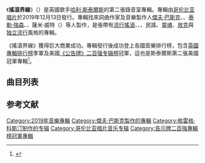 {{NoteTA
|G1=Show
|G2=Music
|1=zh-cn:哈里·斯泰尔斯; zh-tw:哈利·斯泰爾斯; zh-hk:哈利·史泰敖; zh-hant:哈利·斯泰爾斯;
|2=zh-cn:哈里; zh-tw:哈利; zh-hk:哈利; zh-hant:哈利;
|3=zh-cn:斯泰尔斯; zh-tw:斯泰爾斯; zh-hk:史泰敖; zh-hant:斯泰爾斯;
|4=zh-cn:约翰逊; zh-hans:约翰逊; zh-tw:強森; zh-hk:約翰遜; zh-hant:約翰遜;
}}
{{Infobox album
| name         = 搖滾界線
| original_name = ''{{lang|en|Fine Line}}''
| type         = studio
| artist       = [[哈利·斯泰爾斯|哈利·斯泰爾斯]]
| cover        = Fine Line by Harry Styles.png
| caption      = 
| alt          = 
| released     = {{start date|2019|12|13}}
| studio       = 
| genre        = <!-- All of these genres are sourced. Do not add genres without sources. -->
* [[流行搖滾|流行搖滾]]
* {{le|前衛流行|Progressive pop}}
* {{le|迷幻流行|psychedelic pop}}
* [[民間音樂|民謠]]
* [[靈魂樂|靈魂]]
* [[放克|放克]]
* [[独立流行|独立流行]]
| length       = {{duration|m=46|s=37}}
| label        = {{hlist|厄斯金|[[哥伦比亚唱片|哥伦比亚]]}}
| producer     = 
* [[傑夫·巴斯克|傑夫·巴斯克]]
* {{le|凯德·哈普尔|Kid Harpoon}}
* [[泰勒·強森|泰勒·強森]]
* {{le|葛瑞格·克斯汀|Greg Kurstin}}
* Sammy Witte
| prev_title   = [[哈利時代|哈利時代]]
| prev_year    = 2017
| next_title   = 
| next_year    = 
| misc         = {{Singles
 | name        = 搖滾界線
 | type        = studio
 | single1     = [[聚光之下|聚光之下]]
 | single1date = {{start date|2019|10|11}}
 | single2     = [[迷戀妳|迷戀妳]]
 | single2date = {{start date|2019|12|6}}
 | single3     = [[迷失自我|迷失自我]]
 | single3date = {{start date|2020|3|7}}
 | single4     = [[甜蜜滋味|甜蜜滋味]]
 | single4date = {{start date|2020|5|15}}
 | single5     = [[金黃耀眼|金黃耀眼]]
 | single5date = {{start date|2020|10|23}}
 | single6     = [[以善待人|以善待人]]
 | single6date = {{start date|2021|1|9}}
 | single7     = 微妙界線
 | single7date = {{start date|2021|11|19}}
}}
}}

《'''搖滾界線'''》（{{lang-en|''Fine Line''}}）是英國歌手[[哈利·斯泰爾斯|哈利·斯泰爾斯]]的第二張錄音室專輯。專輯由[[哥伦比亚唱片|哥伦比亚唱片]]於2019年12月13日發行。專輯找來詞曲作家及音樂製作人[[傑夫·巴斯克|傑夫·巴斯克]]、{{le|凯德·哈普尔|Kid Harpoon}}、[[泰勒·強森|泰勒·強森]]、{{le|葛瑞格·克斯汀|Greg Kurstin}}、薩米·威特（{{lang|en|Sammy Witte}}）等人製作，是張帶有[[流行搖滾|流行搖滾]]、{{le|前衛流行|Progressive pop}}、{{le|迷幻流行|psychedelic pop}}、民謠、[[靈魂樂|靈魂]]、[[放克|放克]]與[[独立流行|独立流行]]風格的專輯。

《搖滾界線》獲得巨大商業成功。專輯發行後成功登上各國音樂排行榜，包含[[英國專輯排行榜|英國專輯排行榜]]季軍及美國[[公告牌二百强专辑榜|《公告牌》二百强专辑榜]]冠軍，這也是斯泰爾斯第二張美國冠軍專輯<ref name="Billboard 200">{{cite news |last=Caulfield |first=Keith |title=Harry Styles' 'Fine Line' Album Earns Huge No. 1 Debut on Billboard 200 Chart |url=https://www.billboard.com/articles/business/chart-beat/8546971/harry-styles-fine-line-album-no-1-billboard-200-chart |accessdate=2020-01-19 |work=Billboard |date=2019-12-22 |archiveurl=https://web.archive.org/web/20200119022457/https://www.billboard.com/articles/business/chart-beat/8546971/harry-styles-fine-line-album-no-1-billboard-200-chart |archivedate=2020-01-19 |language=en |deadurl=no}}</ref>。

==曲目列表==
{{Track listing
| headline = 《搖滾界線》<ref>{{Cite web|title=博客來 - 1世代萬人迷 哈利 / 搖滾界線 |url=https://www.books.com.tw/products/0020215445 |website=博客來 |accessdate=2020-11-28 |archiveurl=https://web.archive.org/web/20201128021857/https://www.books.com.tw/products/0020215445 |archivedate=2020-11-28 |language=zh |deadurl=no}}</ref>
| total_length = 46:37

| title1 = [[金黃耀眼|金黃耀眼]]<br/>{{small|Golden}}
| length1 = 3:28

| title2 = [[甜蜜滋味|甜蜜滋味]]<br />{{small|Watermelon Sugar}}
| length2 = 2:53

| title3 = [[迷戀妳|迷戀妳]]<br />{{small|Adore You}}
| length3 = 3:27

| title4 = [[聚光之下|聚光之下]]<br />{{small|Lights Up}}
| length4 = 2:52

| title5 = 雪莉<br />{{small|Cherry}}
| length5 = 4:19

| title6 = [[迷失自我|迷失自我]]<br />{{small|Falling}}
| length6 = 4:00

| title7 = 太寂寞<br />{{small|To Be So Lonely}}
| length7 = 3:12

| title8 = 再愛一次<br />{{small|She}}
| length8 = 6:02

| title9 = 六號向日葵<br />{{small|Sunflower, Vol. 6}}
| length9 = 3:41

| title10 = 峽谷月亮<br />{{small|Canyon Moon}}
| length10 = 3:09

| title11 = [[以善待人|以善待人]]<br />{{small|Treat People with Kindness}}
| length11 = 3:17

| title12 = 微妙界線<br />{{small|Fine Line}}
| length12 = 6:17
}}

== 参考文献 ==
{{reflist}}

{{Harry Styles}}
[[Category:2019年音樂專輯|Category:2019年音樂專輯]]
[[Category:傑夫·巴斯克製作的專輯|Category:傑夫·巴斯克製作的專輯]]
[[Category:格雷格·科斯汀制作的专辑|Category:格雷格·科斯汀制作的专辑]]
[[Category:哥伦比亚唱片音乐专辑|Category:哥伦比亚唱片音乐专辑]]
[[Category:告示牌二百強專輯榜冠軍專輯|Category:告示牌二百強專輯榜冠軍專輯]]